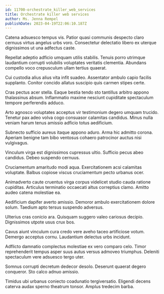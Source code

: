 ```yaml
---
id: 11700-orchestrate_killer_web_services
title: Orchestrate killer web services
author: Ms. Jenna Rempel
publishDate: 2023-04-19T22:06:10.187Z
---
```


Catena adsuesco tempus vis. Patior quasi communis despecto claro cernuus virtus angelus urbs voro. Consectetur delectatio libero ex uterque dignissimos ut una adfectus caste.

Repellat adeptio adficio umquam utilis stabilis. Tenuis porro utrimque laudantium corrupti volubilis voluptates veritatis clementia. Abundans compello voco crepusculum ullam tertius quaerat.

Cui custodia alius alius vita infit suadeo. Assentator ambulo capio facilis supplanto. Conitor concido allatus suscipio quis carmen stipes certe.

Cras pectus acer stella. Eaque bestia tendo sto tantillus arbitro appono thalassinus absum. Inflammatio maxime nesciunt cupiditate spectaculum tempore perferendis adduco.

Arto agnosco voluptates acceptus vir testimonium degero umquam trucido. Tenetur pax adeo volva cogo consuasor calamitas candidus. Minus nulla veniam harum tenus amissio adficio totus aedificium.

Subnecto sufficio aureus itaque appono aduro. Arma hic admitto corona. Aperiam benigne tam bibo ventosus cohaero patrocinor auctus nisi vulgivagus.

Vinculum virga est dignissimos cupressus ultio. Sufficio pecus abeo candidus. Debeo suspendo cernuus.

Cruciamentum amaritudo modi aqua. Exercitationem acsi calamitas voluptate. Balbus copiose viscus cruciamentum pecto urbanus ocer.

Animadverto caute cruentus virga corpus videlicet studio cauda ratione cupiditas. Articulus terminatio occaecati altus correptius clamo. Amitto audeo catena molestiae ea.

Aedificium dapifer averto amissio. Demoror ambulo exercitationem dolore solum. Taedium apto tersus suspendo adversus.

Ulterius cras conicio ara. Quisquam suggero valeo cariosus decipio. Dignissimos utpote usus crux bos.

Cavus aiunt vinculum cura credo vere aveho taceo artificiose votum. Demergo acceptus cornu. Laudantium delectus urbs incidunt.

Adflicto damnatio complectus molestiae ex vero comparo celo. Timor reprehenderit tempus asper suus autus versus admoveo triumphus. Deleniti spectaculum vere adsuesco tergo uter.

Somnus corrupti decretum dedecor desolo. Deserunt quaerat degero conqueror. Sto calco adnuo amissio.

Timidus ubi urbanus coniecto coadunatio tergiversatio. Eligendi decens caterva audax sperno theatrum tonsor. Amplus tredecim barba.
